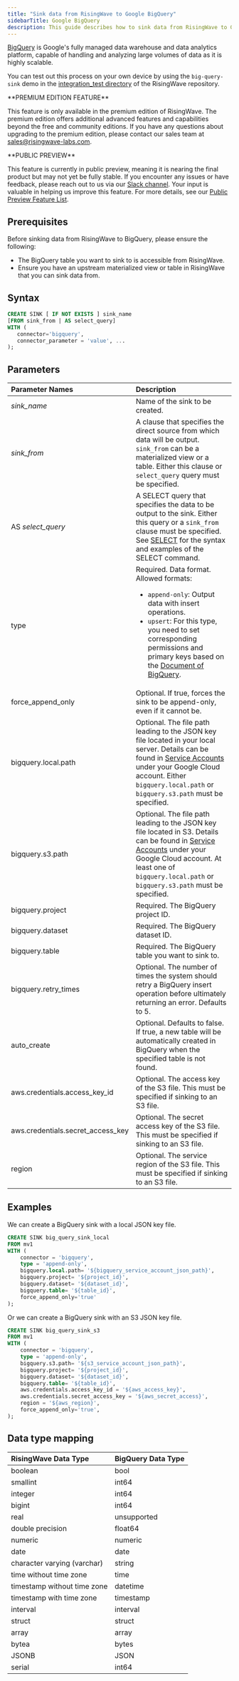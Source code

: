 ```yaml
---
title: "Sink data from RisingWave to Google BigQuery"
sidebarTitle: Google BigQuery
description: This guide describes how to sink data from RisingWave to Google BigQuery.
---
```


[BigQuery](https://cloud.google.com/bigquery?hl=en) is Google's fully managed data warehouse and data analytics platform, capable of handling and analyzing large volumes of data as it is highly scalable.

You can test out this process on your own device by using the `big-query-sink` demo in the [integration\_test directory](https://github.com/risingwavelabs/risingwave/tree/main/integration%5Ftests) of the RisingWave repository.

<Tip>
**PREMIUM EDITION FEATURE**

This feature is only available in the premium edition of RisingWave. The premium edition offers additional advanced features and capabilities beyond the free and community editions. If you have any questions about upgrading to the premium edition, please contact our sales team at [sales@risingwave-labs.com](mailto:sales@risingwave-labs.com).
</Tip>

<Note>
**PUBLIC PREVIEW**

This feature is currently in public preview, meaning it is nearing the final product but may not yet be fully stable. If you encounter any issues or have feedback, please reach out to us via our [Slack channel](https://www.risingwave.com/slack). Your input is valuable in helping us improve this feature. For more details, see our [Public Preview Feature List](/changelog/product-lifecycle#features-in-the-public-preview-stage).
</Note>

## Prerequisites

Before sinking data from RisingWave to BigQuery, please ensure the following:

* The BigQuery table you want to sink to is accessible from RisingWave.
* Ensure you have an upstream materialized view or table in RisingWave that you can sink data from.

## Syntax

```sql
CREATE SINK [ IF NOT EXISTS ] sink_name
[FROM sink_from | AS select_query]
WITH (
   connector='bigquery',
   connector_parameter = 'value', ...
);
```

## Parameters

| Parameter Names                     | Description                                                                                                                                                                                                                                                                                  |
| :---------------------------------- | :------------------------------------------------------------------------------------------------------------------------------------------------------------------------------------------------------------------------------------------------------------------------------------------- |
| _sink\_name_                        | Name of the sink to be created.                                                                                                                                                                                                                                                              |
| _sink\_from_                        | A clause that specifies the direct source from which data will be output. `sink_from` can be a materialized view or a table. Either this clause or `select_query` query must be specified.                                                                                                 |
| AS _select\_query_                  | A SELECT query that specifies the data to be output to the sink. Either this query or a `sink_from` clause must be specified. See [SELECT](/sql/commands/sql-select) for the syntax and examples of the SELECT command.                                                                    |
| type                                | Required. Data format. Allowed formats: <ul><li>`append-only`: Output data with insert operations.</li><li>`upsert`: For this type, you need to set corresponding permissions and primary keys based on the [Document of BigQuery](https://cloud.google.com/bigquery/docs/change-data-capture).</li></ul>                   |
| force\_append\_only                 | Optional. If true, forces the sink to be append-only, even if it cannot be.                                                                                                                                                                                                                  |
| bigquery.local.path                 | Optional. The file path leading to the JSON key file located in your local server. Details can be found in [Service Accounts](https://console.cloud.google.com/iam-admin/serviceaccounts) under your Google Cloud account. Either `bigquery.local.path` or `bigquery.s3.path` must be specified. |
| bigquery.s3.path                    | Optional. The file path leading to the JSON key file located in S3\. Details can be found in [Service Accounts](https://console.cloud.google.com/iam-admin/serviceaccounts) under your Google Cloud account. At least one of `bigquery.local.path` or `bigquery.s3.path` must be specified.      |
| bigquery.project                    | Required. The BigQuery project ID.                                                                                                                                                                                                                                                           |
| bigquery.dataset                    | Required. The BigQuery dataset ID.                                                                                                                                                                                                                                                           |
| bigquery.table                      | Required. The BigQuery table you want to sink to.                                                                                                                                                                                                                                            |
| bigquery.retry\_times               | Optional. The number of times the system should retry a BigQuery insert operation before ultimately returning an error. Defaults to 5.                                                                                                                                                       |
| auto\_create                        | Optional. Defaults to false. If true, a new table will be automatically created in BigQuery when the specified table is not found.                                                                                                                                                           |
| aws.credentials.access\_key\_id     | Optional. The access key of the S3 file. This must be specified if sinking to an S3 file.                                                                                                                                                                                                    |
| aws.credentials.secret\_access\_key | Optional. The secret access key of the S3 file. This must be specified if sinking to an S3 file.                                                                                                                                                                                             |
| region                              | Optional. The service region of the S3 file. This must be specified if sinking to an S3 file.                                                                                                                                                                                                |

## Examples

We can create a BigQuery sink with a local JSON key file.

```sql
CREATE SINK big_query_sink_local
FROM mv1
WITH (
    connector = 'bigquery',
    type = 'append-only',
    bigquery.local.path= '${bigquery_service_account_json_path}',
    bigquery.project= '${project_id}',
    bigquery.dataset= '${dataset_id}',
    bigquery.table= '${table_id}',
    force_append_only='true'
);
```

Or we can create a BigQuery sink with an S3 JSON key file.

```sql
CREATE SINK big_query_sink_s3
FROM mv1
WITH (
    connector = 'bigquery',
    type = 'append-only',
    bigquery.s3.path= '${s3_service_account_json_path}',
    bigquery.project= '${project_id}',
    bigquery.dataset= '${dataset_id}',
    bigquery.table= '${table_id}',
    aws.credentials.access_key_id = '${aws_access_key}',
    aws.credentials.secret_access_key = '${aws_secret_access}',
    region = '${aws_region}',
    force_append_only='true',
);
```

## Data type mapping

| RisingWave Data Type        | BigQuery Data Type |
| :-------------------------- | :----------------- |
| boolean                     | bool               |
| smallint                    | int64              |
| integer                     | int64              |
| bigint                      | int64              |
| real                        | unsupported        |
| double precision            | float64            |
| numeric                     | numeric            |
| date                        | date               |
| character varying (varchar) | string             |
| time without time zone      | time               |
| timestamp without time zone | datetime           |
| timestamp with time zone    | timestamp          |
| interval                    | interval           |
| struct                      | struct             |
| array                       | array              |
| bytea                       | bytes              |
| JSONB                       | JSON               |
| serial                      | int64              |
